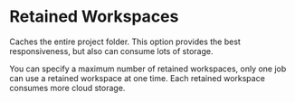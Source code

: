 # Retained Workspaces

Caches the entire project folder. This option provides the best responsiveness, but also can consume
lots of storage.

You can specify a maximum number of retained workspaces, only one job can use a retained workspace
at one time. Each retained workspace consumes more cloud storage.
